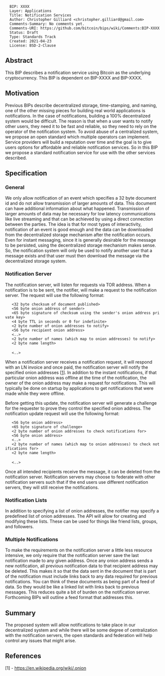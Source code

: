 <pre>
  BIP: XXXX
  Layer: Applications
  Title: Notification Services
  Author: Christopher Gilliard <christopher.gilliard@gmail.com>
  Comments-Summary: No comments yet.
  Comments-URI: https://github.com/bitcoin/bips/wiki/Comments:BIP-XXXX
  Status: Draft
  Type: Standards Track
  Created: 2021-04-23
  License: BSD-2-Clause
</pre>

==Abstract==

This BIP describes a notification service using Bitcoin as the underlying cryptocurrency. This BIP is dependent on BIP-XXXX and BIP-XXXX.

==Motivation==

Previous BIPs describe decentralized storage, time-stamping, and naming, one of the other missing pieces for building real world applications is notifications. In the case of notifications, building a 100% decentralized system would be difficult. The reason is that when a user wants to notify other users, they need it to be fast and reliable, so they need to rely on the operator of the notification system. To avoid abuse of a centralized system, we propose an open standard which multiple operators can implement. Service providers will build a reputation over time and the goal is to give users options for affordable and reliable notification services. So in this BIP we propose a standard notification service for use with the other services described.

==Specification==

===General===

We only allow notification of an event which specifies a 32 byte document id and do not allow transmission of larger amounts of data. This document can have additional information about what happened. Transmission of larger amounts of data may be necessary for low latency communications like live streaming and that can be achieved by using a direct connection between the parties. The idea is that for most types of interactivity, notification of an event is good enough and the data can be downloaded from the decentralized storage mechanism after the notification occurs. Even for instant messaging, since it is generally desirable for the message to be persisted, using the decentralized storage mechanism makes sense. So, the notification system will only be used to notify another user that a message exists and that user must then download the message via the decentralized storage system.

===Notification Server===

The notification server, will listen for requests via TOR address. When a notification is to be sent, the notifier, will make a request to the notification server. The request will use the following format:

    <32 byte checksum of document published>
    <56 byte onion address of sender>
    <65 byte signature of checksum using the sender's onion address private key>
    <4 byte TTL in seconds or 0 for indefinite>
    <2 byte number of onion addresses to notify>
    <56 byte recipient onion address>
    <..>
    <2 byte number of names (which map to onion addresses) to notify>
    <2 byte name length>
    <variable length name>
    <..>


When a notification server receives a notification request, it will respond with an LN invoice and once paid, the notification server will notify the specified onion addresses [<a href="#references">1</a>]. In addition to the instant notifications, if that particular onion address was offline at the time of the notification, the owner of the onion address may make a request for notifications. This will typically be done on startup by applications to get notifications that were made while they were offline.

Before getting this update, the notification server will generate a challenge for the requester to prove they control the specified onion address.
The notification update request will use the following format:

    <56 byte onion address>
    <65 byte signature of challenge>
    <2 byte number of onion addresses to check notifications for>
    <56 byte onion address>
    <..>
    <2 byte number of names (which map to onion addresses) to check notifications for>
    <2 byte name length>
    <variable length name>
    <..>

Once all intended recipients receive the message, it can be deleted from the notification server. Notification servers may choose to federate with other notification servers such that if the end users use different notification servers, they will still receive the notifications.

===Notification Lists===

In addition to specifying a list of onion addresses, the notifier may specify a predefined list of onion addresses. The API will allow for creating and modifying these lists. These can be used for things like friend lists, groups, and followers.

===Multiple Notifications===

To make the requirements on the notification server a little less resource intensive, we only require that the notification server save the last notification made to any given address. Once any onion address sends a new notification, all previous notification data to that recipient address may be deleted. This makes it so that the data sent in the document that is part of the notification must include links back to any data required for previous notifications. You can think of these documents as being part of a feed of data. So they would be like a linked list with links back to previous messages. This reduces quite a bit of burden on the notification server. Forthcoming BIPs will outline a feed format that addresses this.

==Summary==

The proposed system will allow notifications to take place in our decentralized system and while there will be some degree of centralization with the notification servers, the open standards and federation will help control any issues that might arise.

==References==

[1] - https://en.wikipedia.org/wiki/.onion

